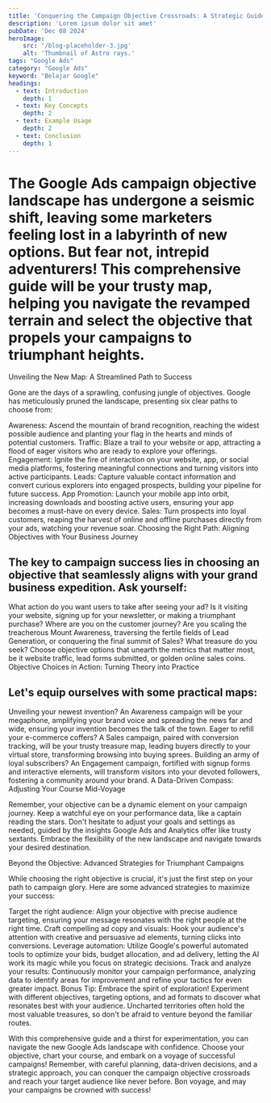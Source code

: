```yaml
---
title: 'Conquering the Campaign Objective Crossroads: A Strategic Guide to Google Ads Success'
description: 'Lorem ipsum dolor sit amet'
pubDate: 'Dec 08 2024'
heroImage: 
    src: '/blog-placeholder-3.jpg'
    alt: 'Thumbnail of Astro rays.'
tags: "Google Ads"
category: "Google Ads"
keyword: "Belajar Google"
headings:
  - text: Introduction
    depth: 1
  - text: Key Concepts
    depth: 2
  - text: Example Usage
    depth: 2
  - text: Conclusion
    depth: 1
---
```


# The Google Ads campaign objective landscape has undergone a seismic shift, leaving some marketers feeling lost in a labyrinth of new options. But fear not, intrepid adventurers! This comprehensive guide will be your trusty map, helping you navigate the revamped terrain and select the objective that propels your campaigns to triumphant heights.

Unveiling the New Map: A Streamlined Path to Success

Gone are the days of a sprawling, confusing jungle of objectives. Google has meticulously pruned the landscape, presenting six clear paths to choose from:

Awareness: Ascend the mountain of brand recognition, reaching the widest possible audience and planting your flag in the hearts and minds of potential customers.
Traffic: Blaze a trail to your website or app, attracting a flood of eager visitors who are ready to explore your offerings.
Engagement: Ignite the fire of interaction on your website, app, or social media platforms, fostering meaningful connections and turning visitors into active participants.
Leads: Capture valuable contact information and convert curious explorers into engaged prospects, building your pipeline for future success.
App Promotion: Launch your mobile app into orbit, increasing downloads and boosting active users, ensuring your app becomes a must-have on every device.
Sales: Turn prospects into loyal customers, reaping the harvest of online and offline purchases directly from your ads, watching your revenue soar.
Choosing the Right Path: Aligning Objectives with Your Business Journey

## The key to campaign success lies in choosing an objective that seamlessly aligns with your grand business expedition. Ask yourself:

What action do you want users to take after seeing your ad? Is it visiting your website, signing up for your newsletter, or making a triumphant purchase?
Where are you on the customer journey? Are you scaling the treacherous Mount Awareness, traversing the fertile fields of Lead Generation, or conquering the final summit of Sales?
What treasure do you seek? Choose objective options that unearth the metrics that matter most, be it website traffic, lead forms submitted, or golden online sales coins.
Objective Choices in Action: Turning Theory into Practice

## Let's equip ourselves with some practical maps:

Unveiling your newest invention? An Awareness campaign will be your megaphone, amplifying your brand voice and spreading the news far and wide, ensuring your invention becomes the talk of the town.
Eager to refill your e-commerce coffers? A Sales campaign, paired with conversion tracking, will be your trusty treasure map, leading buyers directly to your virtual store, transforming browsing into buying sprees.
Building an army of loyal subscribers? An Engagement campaign, fortified with signup forms and interactive elements, will transform visitors into your devoted followers, fostering a community around your brand.
A Data-Driven Compass: Adjusting Your Course Mid-Voyage

Remember, your objective can be a dynamic element on your campaign journey. Keep a watchful eye on your performance data, like a captain reading the stars. Don't hesitate to adjust your goals and settings as needed, guided by the insights Google Ads and Analytics offer like trusty sextants. Embrace the flexibility of the new landscape and navigate towards your desired destination.

Beyond the Objective: Advanced Strategies for Triumphant Campaigns

While choosing the right objective is crucial, it's just the first step on your path to campaign glory. Here are some advanced strategies to maximize your success:

Target the right audience: Align your objective with precise audience targeting, ensuring your message resonates with the right people at the right time.
Craft compelling ad copy and visuals: Hook your audience's attention with creative and persuasive ad elements, turning clicks into conversions.
Leverage automation: Utilize Google's powerful automated tools to optimize your bids, budget allocation, and ad delivery, letting the AI work its magic while you focus on strategic decisions.
Track and analyze your results: Continuously monitor your campaign performance, analyzing data to identify areas for improvement and refine your tactics for even greater impact.
Bonus Tip: Embrace the spirit of exploration! Experiment with different objectives, targeting options, and ad formats to discover what resonates best with your audience. Uncharted territories often hold the most valuable treasures, so don't be afraid to venture beyond the familiar routes.

With this comprehensive guide and a thirst for experimentation, you can navigate the new Google Ads landscape with confidence. Choose your objective, chart your course, and embark on a voyage of successful campaigns! Remember, with careful planning, data-driven decisions, and a strategic approach, you can conquer the campaign objective crossroads and reach your target audience like never before. Bon voyage, and may your campaigns be crowned with success!